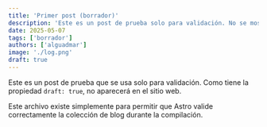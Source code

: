 ```yaml
---
title: 'Primer post (borrador)'
description: 'Este es un post de prueba solo para validación. No se mostrará en el sitio.'
date: 2025-05-07
tags: ['borrador']
authors: ['alguadmar']
image: './log.png'
draft: true
---
```


Este es un post de prueba que se usa solo para validación. Como tiene la propiedad `draft: true`, no aparecerá en el sitio web.

Este archivo existe simplemente para permitir que Astro valide correctamente la colección de blog durante la compilación.
